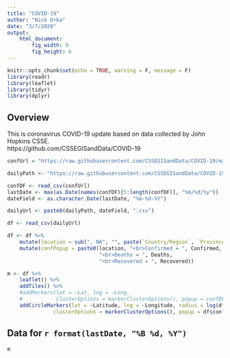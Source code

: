 ```yaml
---
title: "COVID-19"
author: "Nick Orka"
date: "3/7/2020"
output: 
    html_document:
        fig_width: 9
        fig_height: 6
---
```


```r
knitr::opts_chunk$set(echo = TRUE, warning = F, message = F)
library(readr)
library(leaflet)
library(tidyr)
library(dplyr)
```
## Overview 

This is coronavirus COVID-19 update based on data collected by John Hopkins CSSE.  
https://github.com/CSSEGISandData/COVID-19

```r
confUrl = "https://raw.githubusercontent.com/CSSEGISandData/COVID-19/master/csse_covid_19_data/csse_covid_19_time_series/time_series_19-covid-Confirmed.csv"

dailyPath <- "https://raw.githubusercontent.com/CSSEGISandData/COVID-19/master/csse_covid_19_data/csse_covid_19_daily_reports/"

confDF <- read_csv(confUrl)
lastDate <- max(as.Date(names(confDF)[5:length(confDF)], "%m/%d/%y"))
dateField <- as.character.Date(lastDate, "%m-%d-%Y")

dailyUrl <- paste0(dailyPath, dateField, ".csv")

df <- read_csv(dailyUrl)

df <- df %>%
    mutate(location = sub(", NA", "", paste(`Country/Region`, `Province/State`, sep = ", "))) %>%
    mutate(confPopup = paste0(location, "<br>Confirmed = ", Confirmed,
                              "<br>Deaths = ", Deaths,
                              "<br>Recovered = ", Recovered))

m <- df %>%
    leaflet() %>%
    addTiles() %>%
    #addMarkers(lat = ~Lat, lng = ~Long,
    #           clusterOptions = markerClusterOptions(), popup = confDFAggr$popup) %>%
    addCircleMarkers(lat = ~Latitude, lng = ~Longitude, radius = log(df$Confirmed) + 10,
               clusterOptions = markerClusterOptions(), popup = df$confPopup)

```
## Data for **`r format(lastDate, "%B %d, %Y")`**
```r
m
```
